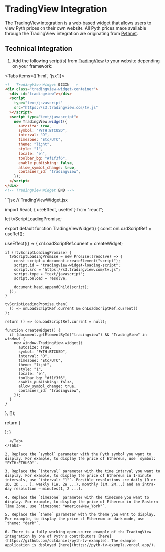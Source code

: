 
# TradingView Integration

The TradingView integration is a web-based widget that allows users to view Pyth prices on their own website. All Pyth prices made available through the TradingView integration are originating from [Pythnet](../pythnet-price-feeds/pythnet-price-feeds.md).

## Technical Integration

1. Add the following script(s) from [TradingView](https://www.tradingview.com/widget/advanced-chart/) to your website depending on your framework:

<Tabs items={['html', 'jsx']}>
  <Tab>
```html
<!-- TradingView Widget BEGIN -->
<div class="tradingview-widget-container">
  <div id="tradingview"></div>
  <script
    type="text/javascript"
    src="https://s3.tradingview.com/tv.js"
  ></script>
  <script type="text/javascript">
    new TradingView.widget({
      autosize: true,
      symbol: "PYTH:BTCUSD",
      interval: "D",
      timezone: "Etc/UTC",
      theme: "light",
      style: "1",
      locale: "en",
      toolbar_bg: "#f1f3f6",
      enable_publishing: false,
      allow_symbol_change: true,
      container_id: "tradingview",
    });
  </script>
</div>
<!-- TradingView Widget END -->
```
</Tab>
  <Tab>
```jsx
// TradingViewWidget.jsx

import React, { useEffect, useRef } from "react";

let tvScriptLoadingPromise;

export default function TradingViewWidget() {
  const onLoadScriptRef = useRef();

useEffect(() => {
onLoadScriptRef.current = createWidget;

    if (!tvScriptLoadingPromise) {
      tvScriptLoadingPromise = new Promise((resolve) => {
        const script = document.createElement("script");
        script.id = "tradingview-widget-loading-script";
        script.src = "https://s3.tradingview.com/tv.js";
        script.type = "text/javascript";
        script.onload = resolve;

        document.head.appendChild(script);
      });
    }

    tvScriptLoadingPromise.then(
      () => onLoadScriptRef.current && onLoadScriptRef.current()
    );

    return () => (onLoadScriptRef.current = null);

    function createWidget() {
      if (document.getElementById("tradingview") && "TradingView" in window) {
        new window.TradingView.widget({
          autosize: true,
          symbol: "PYTH:BTCUSD",
          interval: "D",
          timezone: "Etc/UTC",
          theme: "light",
          style: "1",
          locale: "en",
          toolbar_bg: "#f1f3f6",
          enable_publishing: false,
          allow_symbol_change: true,
          container_id: "tradingview",
        });
      }
    }

}, []);

return (

<div className="tradingview-widget-container">
  <div id="tradingview" />
</div>
); }

```
  </Tab>
</Tabs>

2. Replace the `symbol` parameter with the Pyth symbol you want to display. For example, to display the price of Ethereum, use `symbol: "PYTH:ETHUSD"`.

3. Replace the `interval` parameter with the time interval you want to display. For example, to display the price of Ethereum in 1-minute intervals, use `interval: "1"`. Possible resolutions are daily (D or 1D, 2D ... ), weekly (1W, 2W ...), monthly (1M, 2M...) and an intra-day resolution – minutes(1, 2 ...).

4. Replace the `timezone` parameter with the timezone you want to display. For example, to display the price of Ethereum in the Eastern Time Zone, use `timezone: "America/New_York"`.

5. Replace the `theme` parameter with the theme you want to display. For example, to display the price of Ethereum in dark mode, use `theme: "dark"`.

6. There is a fully working open-source example of the TradingView integration by one of Pyth's contributors [here](https://github.com/cctdaniel/pyth-tv-example). The example application is deployed [here](https://pyth-tv-example.vercel.app/).
```
